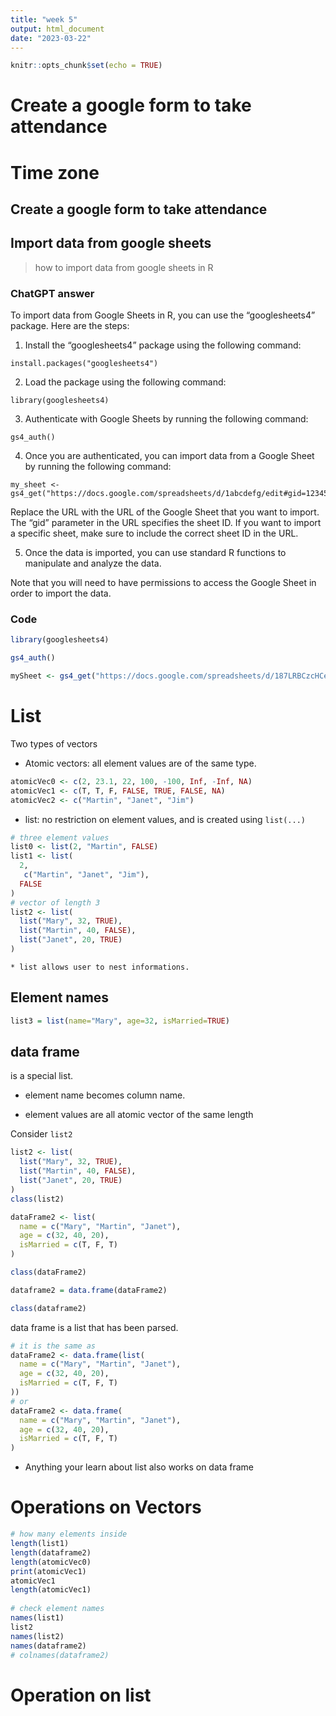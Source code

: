 ```yaml
---
title: "week 5"
output: html_document
date: "2023-03-22"
---
```


```r
knitr::opts_chunk$set(echo = TRUE)
```

# Create a google form to take attendance

# Time zone

## Create a google form to take attendance

## Import data from google sheets

> how to import data from google sheets in R

### ChatGPT answer

To import data from Google Sheets in R, you can use the "googlesheets4" package. Here are the steps:

1. Install the "googlesheets4" package using the following command:

```
install.packages("googlesheets4")
```

2. Load the package using the following command:

```
library(googlesheets4)
```

3. Authenticate with Google Sheets by running the following command:

```
gs4_auth()
```

4. Once you are authenticated, you can import data from a Google Sheet by running the following command:

```
my_sheet <- gs4_get("https://docs.google.com/spreadsheets/d/1abcdefg/edit#gid=123456789")
```

Replace the URL with the URL of the Google Sheet that you want to import. The "gid" parameter in the URL specifies the sheet ID. If you want to import a specific sheet, make sure to include the correct sheet ID in the URL.

5. Once the data is imported, you can use standard R functions to manipulate and analyze the data.

Note that you will need to have permissions to access the Google Sheet in order to import the data.

### Code

```r
library(googlesheets4)
```

```r
gs4_auth()
```

```r
mySheet <- gs4_get("https://docs.google.com/spreadsheets/d/187LRBCzcHCetea9ZsCnWOUFDdXCfVIZx3R2vvPsmh4I/edit#gid=91650247")
```


# List

Two types of vectors

  * Atomic vectors: all element values are of the same type.
  
```r
atomicVec0 <- c(2, 23.1, 22, 100, -100, Inf, -Inf, NA)
atomicVec1 <- c(T, T, F, FALSE, TRUE, FALSE, NA)
atomicVec2 <- c("Martin", "Janet", "Jim")
```

  * list: no restriction on element values, and is created using `list(...)`
  
```r
# three element values
list0 <- list(2, "Martin", FALSE)
list1 <- list(
  2, 
   c("Martin", "Janet", "Jim"),
  FALSE
)
# vector of length 3
list2 <- list(
  list("Mary", 32, TRUE), 
  list("Martin", 40, FALSE),
  list("Janet", 20, TRUE)
)
```
 
    * list allows user to nest informations. 

## Element names

```r
list3 = list(name="Mary", age=32, isMarried=TRUE)
```


## data frame 

is a special list.

  * element name becomes column name.
  
  * element values are all atomic vector of the same length

Consider `list2`

```r
list2 <- list(
  list("Mary", 32, TRUE), 
  list("Martin", 40, FALSE),
  list("Janet", 20, TRUE)
)
class(list2)
```

  
```r
dataFrame2 <- list(
  name = c("Mary", "Martin", "Janet"),
  age = c(32, 40, 20),
  isMarried = c(T, F, T) 
)

class(dataFrame2)

dataframe2 = data.frame(dataFrame2)

class(dataframe2)
```

data frame is a list that has been parsed.


```r
# it is the same as
dataFrame2 <- data.frame(list(
  name = c("Mary", "Martin", "Janet"),
  age = c(32, 40, 20),
  isMarried = c(T, F, T) 
))
# or 
dataFrame2 <- data.frame(
  name = c("Mary", "Martin", "Janet"),
  age = c(32, 40, 20),
  isMarried = c(T, F, T) 
)
```

  * Anything your learn about list also works on data frame
  
# Operations on Vectors

```r
# how many elements inside
length(list1)
length(dataframe2)
length(atomicVec0)
print(atomicVec1)
atomicVec1
length(atomicVec1)
 
# check element names
names(list1)
list2
names(list2)
names(dataframe2)
# colnames(dataframe2)
```


# Operation on list 




